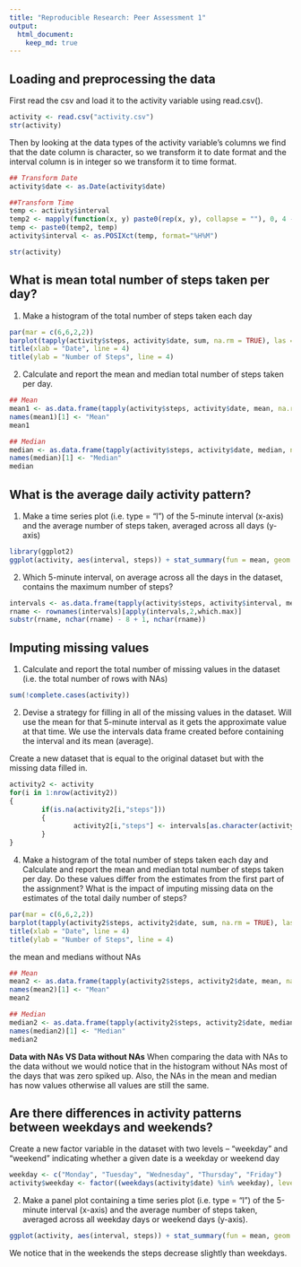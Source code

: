 ```yaml
---
title: "Reproducible Research: Peer Assessment 1"
output: 
  html_document:
    keep_md: true
---
```



## Loading and preprocessing the data

First read the csv and load it to the activity variable using read.csv(). 

```r
activity <- read.csv("activity.csv")
str(activity)
```

Then by looking at the data types of the activity variable's columns we find that the date column is character, so we transform it to date format and the interval column is in integer so we transform it to time format.

```r
## Transform Date
activity$date <- as.Date(activity$date)

##Transform Time
temp <- activity$interval
temp2 <- mapply(function(x, y) paste0(rep(x, y), collapse = ""), 0, 4 - nchar(temp))
temp <- paste0(temp2, temp)
activity$interval <- as.POSIXct(temp, format="%H%M")

str(activity)
```

## What is mean total number of steps taken per day?

1. Make a histogram of the total number of steps taken each day

```r
par(mar = c(6,6,2,2))
barplot(tapply(activity$steps, activity$date, sum, na.rm = TRUE), las = 2, col = "light blue", main = "Total number of steps / Day", cex.names = 0.6)
title(xlab = "Date", line = 4)
title(ylab = "Number of Steps", line = 4)
```

2. Calculate and report the mean and median total number of steps taken per day.

```r
## Mean
mean1 <- as.data.frame(tapply(activity$steps, activity$date, mean, na.rm = TRUE))
names(mean1)[1] <- "Mean"
mean1

## Median
median <- as.data.frame(tapply(activity$steps, activity$date, median, na.rm = TRUE))
names(median)[1] <- "Median"
median
```

## What is the average daily activity pattern?

1. Make a time series plot (i.e. type = "l") of the 5-minute interval (x-axis) and the average number of steps taken, averaged across all days (y-axis)

```r
library(ggplot2)
ggplot(activity, aes(interval, steps)) + stat_summary(fun = mean, geom = "line", na.rm = TRUE) + labs(y = "Average Steps", x = "Intervals", title = "The Average Number of Steps Taken Across All Days") + scale_x_datetime(date_breaks = "1 hour", date_labels = "%I:%M %p") + theme(axis.text.x = element_text(angle = 90))
```

2. Which 5-minute interval, on average across all the days in the dataset, contains the maximum number of steps?

```r
intervals <- as.data.frame(tapply(activity$steps, activity$interval, mean, na.rm = TRUE))
rname <- rownames(intervals)[apply(intervals,2,which.max)]
substr(rname, nchar(rname) - 8 + 1, nchar(rname)) 
```

## Imputing missing values

1. Calculate and report the total number of missing values in the dataset (i.e. the total number of rows with NAs)

```r
sum(!complete.cases(activity))
```

2. Devise a strategy for filling in all of the missing values in the dataset. Will use the mean for that 5-minute interval as it gets the approximate value at that time. We use the intervals data frame created before containing the interval and its mean (average).

Create a new dataset that is equal to the original dataset but with the missing data filled in.

```r
activity2 <- activity
for(i in 1:nrow(activity2))
{
        if(is.na(activity2[i,"steps"]))
        {
                activity2[i,"steps"] <- intervals[as.character(activity2[i,"interval"]),]
        }
}
```

4. Make a histogram of the total number of steps taken each day and Calculate and report the mean and median total number of steps taken per day. Do these values differ from the estimates from the first part of the assignment? What is the impact of imputing missing data on the estimates of the total daily number of steps?

```r
par(mar = c(6,6,2,2))
barplot(tapply(activity2$steps, activity2$date, sum, na.rm = TRUE), las = 2, col = "light blue", main = "Total number of steps / Day without NAs", cex.names = 0.6)
title(xlab = "Date", line = 4)
title(ylab = "Number of Steps", line = 4)
```

the mean and medians without NAs
```r
## Mean
mean2 <- as.data.frame(tapply(activity2$steps, activity2$date, mean, na.rm = TRUE))
names(mean2)[1] <- "Mean"
mean2

## Median
median2 <- as.data.frame(tapply(activity2$steps, activity2$date, median, na.rm = TRUE))
names(median2)[1] <- "Median"
median2
```

**Data with NAs VS Data without NAs**
When comparing the data with NAs to the data without we would notice that in the histogram without NAs most of the days that was zero spiked up. Also, the NAs in the mean and median has now values otherwise all values are still the same.

## Are there differences in activity patterns between weekdays and weekends?

Create a new factor variable in the dataset with two levels – “weekday” and “weekend” indicating whether a given date is a weekday or weekend day

```r
weekday <- c("Monday", "Tuesday", "Wednesday", "Thursday", "Friday")
activity$weekday <- factor((weekdays(activity$date) %in% weekday), levels = c(FALSE, TRUE), labels = c('Weekend', 'Weekday'))
```

2. Make a panel plot containing a time series plot (i.e. type = "l") of the 5-minute interval (x-axis) and the average number of steps taken, averaged across all weekday days or weekend days (y-axis).

```r
ggplot(activity, aes(interval, steps)) + stat_summary(fun = mean, geom = "line", na.rm = TRUE) + labs(y = "Average Steps", x = "Intervals", title = "The Average Steps Taken Across All Weekends/Weekdays") + scale_x_datetime(date_breaks = "1 hour", date_labels = "%I:%M %p") + theme(axis.text.x = element_text(angle = 90), panel.grid.minor = element_blank(), panel.grid.major = element_blank()) + facet_wrap("weekday", ncol = 1)
```

We notice that in the weekends the steps decrease slightly than weekdays.